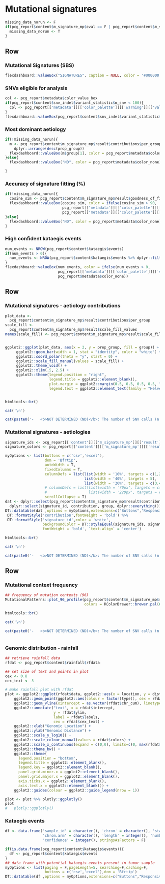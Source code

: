 Mutational signatures
==================================================================


```r
missing_data_norun <- F
if(pcg_report$content$m_signature_mp$eval == F | pcg_report$content$m_signature_mp$missing_data == T){
  missing_data_norun <- T
}
```


Row
-------------------------------------

### Mutational Signatures (SBS)

```r
flexdashboard::valueBox("SIGNATURES", caption = NULL, color = '#000000', icon = NULL)
```

### SNVs eligible for analysis

```r
col <- pcg_report$metadata$color_value_box
if(pcg_report$content$snv_indel$variant_statistic$n_snv < 100){
  col <- pcg_report[['metadata']][['color_palette']][['warning']][['values']][1]
}
flexdashboard::valueBox(pcg_report$content$snv_indel$variant_statistic$n_snv, color = col, icon = "fa-dna")
```


### Most dominant aetiology

```r
if(!missing_data_norun){
  m <- pcg_report$content$m_signature_mp$result$contributions$per_group %>% 
    dplyr::arrange(desc(prop_group))
  flexdashboard::valueBox(m$group[1], color = pcg_report$metadata$color_value_box)
}else{
  flexdashboard::valueBox("ND", color = pcg_report$metadata$color_none)

}
```


### Accuracy of signature fitting (%)

```r
if(!missing_data_norun){
  cosine_sim <- pcg_report$content$m_signature_mp$result$goodness_of_fit
  flexdashboard::valueBox(cosine_sim, color = ifelse(cosine_sim > 90,
                          pcg_report[['metadata']][['color_palette']][['success']][['values']][1],
                          pcg_report[['metadata']][['color_palette']][['warning']][['values']][1]))
}else{
  flexdashboard::valueBox("ND", color = pcg_report$metadata$color_none)
}
```

### High confident kataegis events

```r
num_events <- NROW(pcg_report$content$kataegis$events)
if(num_events > 0){
  num_events <- NROW(pcg_report$content$kataegis$events %>% dplyr::filter(confidence == 3))
}
flexdashboard::valueBox(num_events, color = ifelse(num_events > 0,
                        pcg_report[['metadata']][['color_palette']][['success']][['values']][1],
                        pcg_report$metadata$color_none))
```


Row {data-height=580}
-------------------------------------

### Mutational signatures - aetiology contributions {data-width=270, data-padding=10}
    
```r

plot_data <- 
  pcg_report$content$m_signature_mp$result$contributions$per_group
scale_fill <- 
  pcg_report$content$m_signature_mp$result$scale_fill_values
names(scale_fill) <- pcg_report$content$m_signature_mp$result$scale_fill_names


ggplot2::ggplot(plot_data, aes(x = 2, y = prop_group, fill = group)) +
     ggplot2::geom_bar(width = 1, stat = "identity", color = "white") +
     ggplot2::coord_polar(theta = "y", start = 0) +
     ggplot2::scale_fill_manual(values = scale_fill) +
     ggplot2::theme_void() + 
     ggplot2::xlim(.5, 2.5) +
     ggplot2::theme(legend.position = "right",
                    legend.title = ggplot2::element_blank(),
                    plot.margin = ggplot2::margin(0.5, 0.5, 0.5, 0.5, "cm"),
                    legend.text = ggplot2::element_text(family = "Helvetica", size = 14))



```


```r
htmltools::br()

cat('\n')

cat(paste0('-   <b>NOT DETERMINED (ND)</b>: The number of SNV calls (n = ',nrow(pcg_report[['content']][['m_signature_mp']][['variant_set']][['all']]),') is too limited. A minimum of ',pcg_report[['metadata']][['config']][['msigs']][['mutation_limit']],' SNVs is currently required for a mutational signature analysis to be performed.'), sep ="\n")

```



### Mutational signatures - aetiologies {data-padding=10}
    
```r

signature_ids <- pcg_report[['content']][['m_signature_mp']][['result']][['contributions']][['per_signature']]$signature_id
signature_colors <- pcg_report[['content']][['m_signature_mp']][['result']][['contributions']][['per_signature']]$col

myOptions <- list(buttons = c('csv','excel'),
                  dom = 'Bfrtip', 
                  autoWidth = T, 
                  fixedColumns = T,
                  columnDefs = list(list(width = '10%', targets = c(1,2)),
                                    list(width = '40%', targets = 5),
                                    list(width = '20%', targets = c(3,4))),
                  # columnDefs = list(list(width = '70px', targets = c(1,2)),
                  #                   list(width = '220px', targets = c(3,4))),
                  scrollCollapse = T)
dat <- dplyr::select(pcg_report$content$m_signature_mp$result$contributions$per_signature, -c(sample_id,col,prop_signature)) %>%
  dplyr::select(signature_id, contribution, group, dplyr::everything())
DT::datatable(dat ,options = myOptions,extensions=c("Buttons","Responsive"),escape=F) %>%
 DT::formatStyle('contribution',fontWeight = 'bold') %>%
 DT::formatStyle('signature_id',color = 'white', 
                 backgroundColor = DT::styleEqual(signature_ids, signature_colors), 
                 fontWeight = 'bold', `text-align` = 'center')

``` 

```r
htmltools::br()

cat('\n')

cat(paste0('-   <b>NOT DETERMINED (ND)</b>: The number of SNV calls (n = ',nrow(pcg_report[['content']][['m_signature_mp']][['variant_set']][['all']]),') is too limited. A minimum of ',pcg_report[['metadata']][['config']][['msigs']][['mutation_limit']],' SNVs is currently required for a mutational signature analysis to be performed.'), sep ="\n")


```


Row {.tabset .tabset-fade}
--------------------------------------------
   
### Mutational context frequency 

```r
## frequency of mutation contexts (96)
MutationalPatterns::plot_96_profile(pcg_report$content$m_signature_mp$result$mut_mat, 
                                    colors = RColorBrewer::brewer.pal(6, "Dark2"), ymax = 0.3)
```   
 
```r
htmltools::br()

cat('\n')

cat(paste0('-   <b>NOT DETERMINED (ND)</b>: The number of SNV calls (n = ',nrow(pcg_report[['content']][['m_signature_mp']][['variant_set']][['all']]),') is too limited. A minimum of ',pcg_report[['metadata']][['config']][['migs']][['mutation_limit']],' SNVs is currently required for a mutational signature analysis to be performed.'), sep ="\n")



```   
 
 
### Genomic distribution - rainfall
    
```r

## retrieve rainfall data
rfdat <- pcg_report$content$rainfall$rfdata

## set size of text and points in plot
cex <- 0.8
cex_text <- 3

# make rainfall plot with rfdat
plot <- ggplot2::ggplot(rfdat$data, ggplot2::aes(x = location, y = distance)) +
    ggplot2::geom_point(ggplot2::aes(colour = factor(type)), cex = rfdat$cex) +
    ggplot2::geom_vline(xintercept = as.vector(rfdat$chr_cum), linetype="dotted") +
    ggplot2::annotate("text", x = rfdat$intercept, 
                      y = rfdat$ylim, 
                      label = rfdat$labels, 
                      cex = rfdat$cex_text) +
    ggplot2::xlab("Genomic Location") +
    ggplot2::ylab("Genomic Distance") +
    ggplot2::scale_y_log10() +
    ggplot2::scale_colour_manual(values = rfdat$colors) +
    ggplot2::scale_x_continuous(expand = c(0,0), limits=c(0, max(rfdat$chr_cum))) +
    ggplot2::theme_bw() +
    ggplot2::theme(
      legend.position = "bottom",
      legend.title = ggplot2::element_blank(),
      legend.key = ggplot2::element_blank(),
      panel.grid.minor.x = ggplot2::element_blank(),
      panel.grid.major.x = ggplot2::element_blank(),
      axis.ticks.x = ggplot2::element_blank(),
      axis.text.x = ggplot2::element_blank()) +
    ggplot2::guides(colour = ggplot2::guide_legend(nrow = 1))

plot <- plot %>% plotly::ggplotly()
plot
#   plotly::ggplotly()
```

### Kataegis events {data-padding=25}

```r

df <- data.frame('sample_id' = character(), 'chrom' = character(), 'start' = integer(), 'end' = integer(),
                 'chrom.arm' = character(), 'length' = integer(), 'number.mut' = integer(), 'weight.C>X' = numeric(),
                 'confidence' = integer(), stringsAsFactors = F)

if(is.data.frame(pcg_report$content$kataegis$events)){
  df <- pcg_report$content$kataegis$events
}
## data frame with potential kataegis events present in tumor sample
myOptions <- list(paging = F,pageLength=5, searching=F,caching=F,
                  buttons = c('csv','excel'),dom = 'Bfrtip')
DT::datatable(df ,options = myOptions,extensions=c("Buttons","Responsive"))

``` 
   
